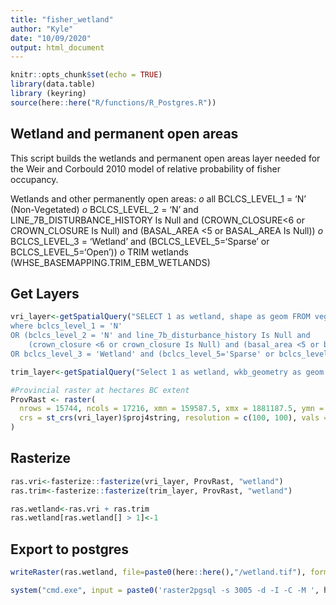 ```yaml
---
title: "fisher_wetland"
author: "Kyle"
date: "10/09/2020"
output: html_document
---
```


```r
knitr::opts_chunk$set(echo = TRUE)
library(data.table)
library (keyring)
source(here::here("R/functions/R_Postgres.R"))
```

## Wetland and permanent open areas

This script builds the wetlands and permanent open areas layer needed for the Weir and Corbould 2010 model of relative probability of fisher occupancy.

Wetlands and other permanently open areas:
*o*	all BCLCS_LEVEL_1 = 'N' (Non-Vegetated)
*o*	BCLCS_LEVEL_2 = 'N' and LINE_7B_DISTURBANCE_HISTORY  Is Null and (CROWN_CLOSURE<6 or CROWN_CLOSURE Is Null) and (BASAL_AREA <5 or BASAL_AREA Is Null))
*o*	BCLCS_LEVEL_3 = 'Wetland' and (BCLCS_LEVEL_5='Sparse' or BCLCS_LEVEL_5='Open'))
*o*	TRIM wetlands (WHSE_BASEMAPPING.TRIM_EBM_WETLANDS)


## Get Layers
```r
vri_layer<-getSpatialQuery("SELECT 1 as wetland, shape as geom FROM veg_comp_lyr_r1_poly2019 
where bclcs_level_1 = 'N' 
OR (bclcs_level_2 = 'N' and line_7b_disturbance_history Is Null and 
	(crown_closure <6 or crown_closure Is Null) and (basal_area <5 or basal_area Is Null)) 
OR bclcs_level_3 = 'Wetland' and (bclcs_level_5='Sparse' or bclcs_level_5='Open')")

trim_layer<-getSpatialQuery("Select 1 as wetland, wkb_geometry as geom FROM  ebm_wetlnd_polygon")

#Provincial raster at hectares BC extent
ProvRast <- raster(
  nrows = 15744, ncols = 17216, xmn = 159587.5, xmx = 1881187.5, ymn = 173787.5, ymx = 1748187.5, 
  crs = st_crs(vri_layer)$proj4string, resolution = c(100, 100), vals = 0
)
```

## Rasterize

```r
ras.vri<-fasterize::fasterize(vri_layer, ProvRast, "wetland")
ras.trim<-fasterize::fasterize(trim_layer, ProvRast, "wetland")

ras.wetland<-ras.vri + ras.trim
ras.wetland[ras.wetland[] > 1]<-1

```

## Export to postgres
```r
writeRaster(ras.wetland, file=paste0(here::here(),"/wetland.tif"), format="GTiff", overwrite=TRUE)#print the raster

system("cmd.exe", input = paste0('raster2pgsql -s 3005 -d -I -C -M ', here::here(), '/wetland.tif -t 100x100 rast.wetland |  psql postgres://', keyring::key_get('dbuser', keyring = 'postgreSQL'), ':', keyring::key_get('dbpass', keyring = 'postgreSQL'), '@', keyring::key_get('dbhost', keyring = 'postgreSQL'), ':5432/clus'), show.output.on.console = FALSE, invisible = FALSE)
```